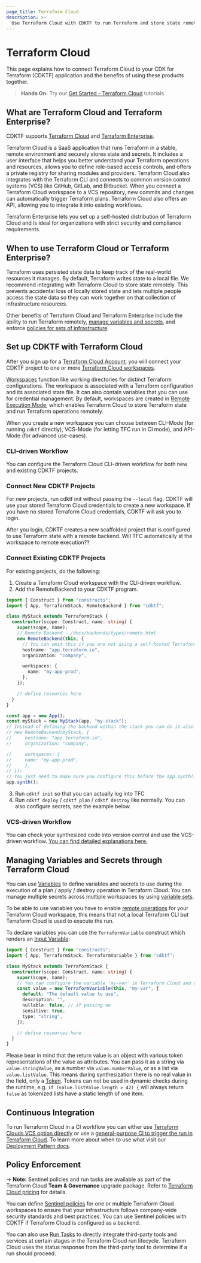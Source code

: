 ```yaml
---
page_title: Terraform Cloud
description: >-
  Use Terraform Cloud with CDKTF to run Terraform and store state remotely, manage secrets, apply policies, and more.
---
```


# Terraform Cloud

This page explains how to connect Terraform Cloud to your CDK for Terraform (CDKTF) application and the benefits of using these products together.

> **Hands On:** Try our [Get Started - Terraform Cloud](https://learn.hashicorp.com/collections/terraform/cloud-get-started) tutorials.

## What are Terraform Cloud and Terraform Enterprise?

CDKTF supports [Terraform Cloud](https://cloud.hashicorp.com/products/terraform) and [Terraform Enterprise](/enterprise).

Terraform Cloud is a SaaS application that runs Terraform in a stable, remote environment and securely stores state and secrets. It includes a user interface that helps you better understand your Terraform operations and resources, allows you to define role-based access controls, and offers a private registry for sharing modules and providers. Terraform Cloud also integrates with the Terraform CLI and connects to common version control systems (VCS) like GitHub, GitLab, and Bitbucket. When you connect a Terraform Cloud workspace to a VCS repository, new commits and changes can automatically trigger Terraform plans. Terraform Cloud also offers an API, allowing you to integrate it into existing workflows.

Terraform Enterprise lets you set up a self-hosted distribution of Terraform Cloud and is ideal for organizations with strict security and compliance requirements.

## When to use Terraform Cloud or Terraform Enterprise?

Terraform uses persisted state data to keep track of the real-world resources it manages. By default, Terraform writes state to a local file. We recommend integrating with Terraform Cloud to store state remotely. This prevents accidental loss of locally stored state and lets multiple people access the state data so they can work together on that collection of infrastructure resources.

Other benefits of Terraform Cloud and Terraform Enterprise include the ability to run Terraform remotely, [manage variables and secrets](#manage-variables-and-secrets), and enforce [policies for sets of infrastructure](#policy-enforcement). 

## Set up CDKTF with Terraform Cloud

After you sign up for a [Terraform Cloud Account](https://app.terraform.io/public/signup/account), you will connect your CDKTF project to one or more [Terraform Cloud workspaces](/cloud-docs/workspaces).

[Workspaces](/cloud-docs/workspaces) function like working directories for distinct Terraform configurations. The workspace is associated with a Terraform configuration and its associated state file. It can also contain variables that you can use for credential management. By default, workspaces are created in [Remote Execution Mode](/cloud-docs/run/remote-operations), which enables Terraform Cloud to store Terraform state and run Terraform operations remotely.

When you create a new workspace you can choose between CLI-Mode (for running `cdktf` directly), VCS-Mode (for letting TFC run in CI mode), and API-Mode (for advanced use-cases).

### CLI-driven Workflow

You can configure the Terraform Cloud CLI-driven workflow for both new and existing CDKTF projects.

### Connect New CDKTF Projects

For new projects, run cdktf init without passing the `--local` flag. CDKTF will use your stored Terraform Cloud credentials to create a new workspace. If you have no stored Terraform Cloud credentials, CDKTF will ask you to login.

After you login, CDKTF creates a new scaffolded project that is configured to use Terraform state with a remote backend. Will TFC automatically st the workspace to remote execution??

### Connect Existing CDKTF Projects

For existing projects, do the following:

1. Create a Terraform Cloud workspace with the CLI-driven workflow.
2. Add the RemoteBackend to your CDKTF program.

```ts
import { Construct } from "constructs";
import { App, TerraformStack, RemoteBackend } from "cdktf";

class MyStack extends TerraformStack {
  constructor(scope: Construct, name: string) {
    super(scope, name);
    // Remote Backend - /docs/backends/types/remote.html
    new RemoteBackend(this, {
      // You can omit this if you are not using a self-hosted Terraform enterprise instance
      hostname: "app.terraform.io",
      organization: "company",

      workspaces: {
        name: "my-app-prod",
      },
    });

    // define resources here
  }
}

const app = new App();
const myStack = new MyStack(app, "my-stack");
// Instead of defining the backend within the stack you can do it also on the outside like this:
// new RemoteBackend(myStack, {
//     hostname: "app.terraform.io",
//     organization: "company",

//     workspaces: {
//     name: "my-app-prod",
//     },
// });
// You just need to make sure you configure this before the app.synth() call
app.synth();
```

3. Run `cdktf init` so that you can actually log into TFC
4. Run `cdktf deploy` / `cdktf plan` / `cdktf destroy` like normally. You can also configure secrets, see the example below.

### VCS-driven Workflow

You can check your synthesized code into version control and use the VCS-driven workflow. [You can find detailed explanations here.](/cdktf/create-and-deploy/deployment-patterns#deploy-with-terraform-and-terraform-cloud)

## Managing Variables and Secrets through Terraform Cloud

You can use [Variables](/cloud-docs/workspaces/variables) to define variables and secrets to use during the execution of a plan / apply / destroy operation in Terraform Cloud. You can manage multiple secrets across multiple workspaces by using [variable sets](/cloud-docs/workspaces/variables/managing-variables#variable-sets).

To be able to use variables you have to enable [remote operations](/cloud-docs/run/remote-operations) for your Terraform Cloud workspace, this means that not a local Terraform CLI but Terraform Cloud is used to execute the run.

To declare variables you can use the `TerraformVariable` construct which renders an [Input Variable](/language/values/variables):

```ts
import { Construct } from "constructs";
import { App, TerraformStack, TerraformVariable } from "cdktf";

class MyStack extends TerraformStack {
  constructor(scope: Construct, name: string) {
    super(scope, name);
    // You can configure the variable 'my-var' in Terraform Cloud and use the value throughout your CDKTF application
    const value = new TerraformVariable(this, "my-var", {
      default: "The default value to use",
      description: "",
      nullable: false, // if passing no
      sensitive: true,
      type: "string",
    });

    // define resources here
  }
}
```

Please bear in mind that the return value is an object with various token representations of the value as attributes. You can pass it as a string via `value.stringValue`, as a number via `value.numberValue`, or as a list via `value.listValue`. This means during synthesization there is no real value in the field, only a [Token](/cdktf/concepts/tokens). Tokens can not be used in dynamic checks during the runtime, e.g. `if (value.listValue.length > 42) {` will always return `false` as tokenized lists have a static length of one item.

## Continuous Integration

To run Terraform Cloud in a CI workflow you can either use [Terraform Clouds VCS option directly](/cdktf/create-and-deploy/deployment-patterns#deploy-with-terraform-and-terraform-cloud) or use a [general-purpose CI to trigger the run in Terraform Cloud](/cdktf/create-and-deploy/deployment-patterns#github-actions-ci-and-terraform-cloud). To learn more about when to use what visit our [Deployment Pattern docs](/cdktf/create-and-deploy/deployment-patterns).

## Policy Enforcement

-> **Note:** Sentinel policies and run tasks are available as part of the Terraform Cloud **Team & Governance** upgrade package. Refer to [Terraform Cloud pricing](https://www.hashicorp.com/products/terraform/pricing) for details.

You can define [Sentinel policies](/cloud-docs/sentinel) for one or multiple Terraform Cloud workspaces to ensure that your infrastructure follows company-wide security standards and best practices. You can use Sentinel policies with CDKTF if Terraform Cloud is configured as a backend.

You can also use [Run Tasks](/cloud-docs/workspaces/settings/run-tasks) to directly integrate third-party tools and services at certain stages in the Terraform Cloud run lifecycle. Terraform Cloud uses the status response from the third-party tool to determine if a run should proceed. 
